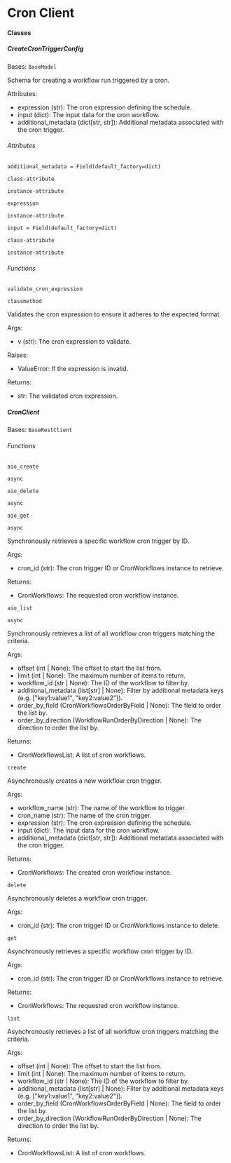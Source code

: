 # Cron Client

#### Classes

##### CreateCronTriggerConfig

Bases: `BaseModel`

Schema for creating a workflow run triggered by a cron.

Attributes:

- expression (str): The cron expression defining the schedule.
- input (dict): The input data for the cron workflow.
- additional_metadata (dict[str, str]): Additional metadata associated with the cron trigger.

###### Attributes

`additional_metadata = Field(default_factory=dict)`

`class-attribute`

`instance-attribute`

`expression`

`instance-attribute`

`input = Field(default_factory=dict)`

`class-attribute`

`instance-attribute`

###### Functions

`validate_cron_expression`

`classmethod`

Validates the cron expression to ensure it adheres to the expected format.

Args:

- v (str): The cron expression to validate.

Raises:

- ValueError: If the expression is invalid.

Returns:

- str: The validated cron expression.

##### CronClient

Bases: `BaseRestClient`

###### Functions

`aio_create`

`async`

`aio_delete`

`async`

`aio_get`

`async`

Synchronously retrieves a specific workflow cron trigger by ID.

Args:

- cron_id (str): The cron trigger ID or CronWorkflows instance to retrieve.

Returns:

- CronWorkflows: The requested cron workflow instance.

`aio_list`

`async`

Synchronously retrieves a list of all workflow cron triggers matching the criteria.

Args:

- offset (int | None): The offset to start the list from.
- limit (int | None): The maximum number of items to return.
- workflow_id (str | None): The ID of the workflow to filter by.
- additional_metadata (list[str] | None): Filter by additional metadata keys (e.g. ["key1:value1", "key2:value2"]).
- order_by_field (CronWorkflowsOrderByField | None): The field to order the list by.
- order_by_direction (WorkflowRunOrderByDirection | None): The direction to order the list by.

Returns:

- CronWorkflowsList: A list of cron workflows.

`create`

Asynchronously creates a new workflow cron trigger.

Args:

- workflow_name (str): The name of the workflow to trigger.
- cron_name (str): The name of the cron trigger.
- expression (str): The cron expression defining the schedule.
- input (dict): The input data for the cron workflow.
- additional_metadata (dict[str, str]): Additional metadata associated with the cron trigger.

Returns:

- CronWorkflows: The created cron workflow instance.

`delete`

Asynchronously deletes a workflow cron trigger.

Args:

- cron_id (str): The cron trigger ID or CronWorkflows instance to delete.

`get`

Asynchronously retrieves a specific workflow cron trigger by ID.

Args:

- cron_id (str): The cron trigger ID or CronWorkflows instance to retrieve.

Returns:

- CronWorkflows: The requested cron workflow instance.

`list`

Asynchronously retrieves a list of all workflow cron triggers matching the criteria.

Args:

- offset (int | None): The offset to start the list from.
- limit (int | None): The maximum number of items to return.
- workflow_id (str | None): The ID of the workflow to filter by.
- additional_metadata (list[str] | None): Filter by additional metadata keys (e.g. ["key1:value1", "key2:value2"]).
- order_by_field (CronWorkflowsOrderByField | None): The field to order the list by.
- order_by_direction (WorkflowRunOrderByDirection | None): The direction to order the list by.

Returns:

- CronWorkflowsList: A list of cron workflows.
